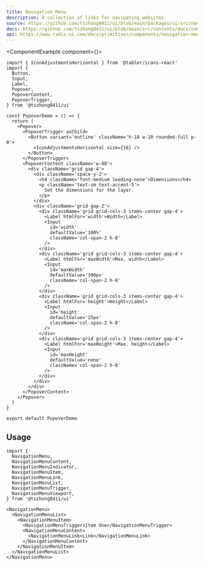 ```yaml
---
title: Navigation Menu
description: A collection of links for navigating websites.
source: https://github.com/tszhong0411/ui/blob/main/packages/ui/src/navigation-menu.tsx
docs: https://github.com/tszhong0411/ui/blob/main/src/contents/docs/components/navigation-menu.mdx
api: https://www.radix-ui.com/docs/primitives/components/navigation-menu#api-reference
---
```


<ComponentExample component={<NavigationMenuDemo />}>
  ```tsx
  import { IconAdjustmentsHorizontal } from '@tabler/icons-react'
  import {
    Button,
    Input,
    Label,
    Popover,
    PopoverContent,
    PopoverTrigger,
  } from '@tszhong0411/ui'

  const PopoverDemo = () => {
    return (
      <Popover>
        <PopoverTrigger asChild>
          <Button variant='outline' className='h-10 w-10 rounded-full p-0'>
            <IconAdjustmentsHorizontal size={16} />
          </Button>
        </PopoverTrigger>
        <PopoverContent className='w-80'>
          <div className='grid gap-4'>
            <div className='space-y-2'>
              <h4 className='font-medium leading-none'>Dimensions</h4>
              <p className='text-sm text-accent-5'>
                Set the dimensions for the layer.
              </p>
            </div>
            <div className='grid gap-2'>
              <div className='grid grid-cols-3 items-center gap-4'>
                <Label htmlFor='width'>Width</Label>
                <Input
                  id='width'
                  defaultValue='100%'
                  className='col-span-2 h-8'
                />
              </div>
              <div className='grid grid-cols-3 items-center gap-4'>
                <Label htmlFor='maxWidth'>Max. width</Label>
                <Input
                  id='maxWidth'
                  defaultValue='300px'
                  className='col-span-2 h-8'
                />
              </div>
              <div className='grid grid-cols-3 items-center gap-4'>
                <Label htmlFor='height'>Height</Label>
                <Input
                  id='height'
                  defaultValue='25px'
                  className='col-span-2 h-8'
                />
              </div>
              <div className='grid grid-cols-3 items-center gap-4'>
                <Label htmlFor='maxHeight'>Max. height</Label>
                <Input
                  id='maxHeight'
                  defaultValue='none'
                  className='col-span-2 h-8'
                />
              </div>
            </div>
          </div>
        </PopoverContent>
      </Popover>
    )
  }

  export default PopoverDemo
  ```
</ComponentExample>

## Usage

```tsx
import {
  NavigationMenu,
  NavigationMenuContent,
  NavigationMenuIndicator,
  NavigationMenuItem,
  NavigationMenuLink,
  NavigationMenuList,
  NavigationMenuTrigger,
  NavigationMenuViewport,
} from '@tszhong0411/ui'
```

```tsx
<NavigationMenu>
  <NavigationMenuList>
    <NavigationMenuItem>
      <NavigationMenuTrigger>Item One</NavigationMenuTrigger>
      <NavigationMenuContent>
        <NavigationMenuLink>Link</NavigationMenuLink>
      </NavigationMenuContent>
    </NavigationMenuItem>
  </NavigationMenuList>
</NavigationMenu>
```
